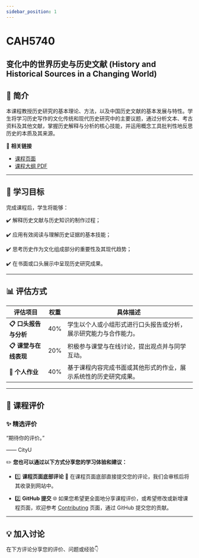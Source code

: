 ```yaml
---
sidebar_position: 1
---
```


# CAH5740
## 变化中的世界历史与历史文献 (History and Historical Sources in a Changing World)

## **📘 简介**
本课程教授历史研究的基本理论、方法，以及中国历史文献的基本发展与特性。学生将学习历史写作的文化传统和现代历史研究中的主要议题，通过分析文本、考古资料及其他文献，掌握历史解释与分析的核心技能，并运用概念工具批判性地反思历史的本质及其来源。

🔗 **相关链接**
- [课程页面](https://www.cityu.edu.hk/catalogue/pg/202425/course/CAH5740.htm)
- [课程大纲 PDF](https://www.cityu.edu.hk/catalogue/pg/202425/course/CAH5740.pdf)

---

## **🎯 学习目标**

完成课程后，学生将能够：

✔️ 解释历史文献与历史知识的制作过程；

✔️ 应用有效阅读与理解历史证据的基本技能；

✔️ 思考历史作为文化组成部分的重要性及其现代趋势；

✔️ 在书面或口头展示中呈现历史研究成果。

---

## **📊 评估方式**

| **评估项目**            | **权重** | **具体描述**                                                                                       |
|------------------------|---------|---------------------------------------------------------------------------------------------------|
| **📋 口头报告与分析**     | 40%     | 学生以个人或小组形式进行口头报告或分析，展示研究能力与合作能力。                                            |
| **📋 课堂与在线表现**     | 20%     | 积极参与课堂与在线讨论，提出观点并与同学互动。                                                        |
| **📂 个人作业**         | 40%     | 基于课程内容完成书面或其他形式的作业，展示系统性的历史研究成果。                                           |

---

## **💬 课程评价**

### ✨ **精选评价**
<div className={commentStyles.commentBox}>
    <p className={commentStyles.commentText}>
        “期待你的评价。”
    </p>
    <p className={commentStyles.commentAuthor}>—— CityU</p>
</div>

✏️ **您也可以通过以下方式分享您的学习体验和建议：**

- 1️⃣ **课程页面底部评论**
💬 在课程页面底部直接提交您的评论，我们会审核后将其收录到网站中。

- 2️⃣ **GitHub 提交**
🌐 如果您希望更全面地分享课程评价，或希望修改或新增课程页面，欢迎参考 [Contributing](https://penjc.github.io/cityU-navigator/contributing) 页面，通过 GitHub 提交您的贡献。

---

## **💡 加入讨论**

在下方评论分享您的评价、问题或经验👇
<Utterances />
